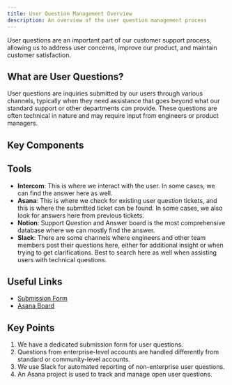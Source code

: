 ```yaml
---
title: User Question Management Overview
description: An overview of the user question management process
---
```



User questions are an important part of our customer support process, allowing us to address user concerns, improve our product, and maintain customer satisfaction.


## What are User Questions?

User questions are inquiries submitted by our users through various channels, typically when they need assistance that goes beyond what our standard support or other departments can provide. These questions are often technical in nature and may require input from engineers or product managers.

## Key Components

<CardGrid>
  <LinkCard 
    title="Handling Process" 
    href="/sop/user-question-management/handling-process/"
    description="Understand how we handle and respond to user questions." 
  />
  <LinkCard 
    title="Asana Project Management" 
    href="/sop/user-question-management/asana-project-management/"
    description="Learn how we track and manage questions in Asana." 
  />
</CardGrid>

## Tools

- **Intercom**: This is where we interact with the user. In some cases, we can find the answer here as well.
- **Asana**: This is where we check for existing user question tickets, and this is where the submitted ticket can be found. In some cases, we also look for answers here from previous tickets.
- **Notion**: Support Question and Answer board is the most comprehensive database where we can mostly find the answer.
- **Slack**: There are some channels where engineers and other team members post their questions here, either for additional insight or when trying to get clarifications. Best to search here as well when assisting users with technical questions.

## Useful Links

- [Submission Form](https://form.asana.com/?k=fDPGL72ImZRT8haQt0Mwdg&d=1126683767705082)
- [Asana Board](https://app.asana.com/0/1202302358229231/list)

<LinkCard title="Asana Guide" href="/tools/asana/" description="Learn how we use Asana for task and project management." />
<LinkCard title="Intercom Guide" href="/tools/intercom/" description="Understand how to manage conversations in Intercom." />
<LinkCard title="Slack Guide" href="/tools/slack/" description="Communicate effectively using Slack." />

## Key Points

1. We have a dedicated submission form for user questions.
2. Questions from enterprise-level accounts are handled differently from standard or community-level accounts.
3. We use Slack for automated reporting of non-enterprise user questions.
4. An Asana project is used to track and manage open user questions.

